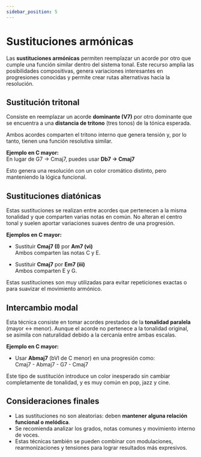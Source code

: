 ```yaml
---
sidebar_position: 5
---
```


# Sustituciones armónicas

Las **sustituciones armónicas** permiten reemplazar un acorde por otro que cumple una función similar dentro del sistema tonal. Este recurso amplía las posibilidades compositivas, genera variaciones interesantes en progresiones conocidas y permite crear rutas alternativas hacia la resolución.

## Sustitución tritonal

Consiste en reemplazar un acorde **dominante (V7)** por otro dominante que se encuentra a una **distancia de trítono** (tres tonos) de la tónica esperada.

Ambos acordes comparten el tritono interno que genera tensión y, por lo tanto, tienen una función resolutiva similar.

**Ejemplo en C mayor:**  
En lugar de G7 → Cmaj7, puedes usar **Db7 → Cmaj7**

Esto genera una resolución con un color cromático distinto, pero manteniendo la lógica funcional.

## Sustituciones diatónicas

Estas sustituciones se realizan entre acordes que pertenecen a la misma tonalidad y que comparten varias notas en común. No alteran el centro tonal y suelen aportar variaciones suaves dentro de una progresión.

**Ejemplos en C mayor:**

- Sustituir **Cmaj7 (I)** por **Am7 (vi)**  
  Ambos comparten las notas C y E.

- Sustituir **Cmaj7** por **Em7 (iii)**  
  Ambos comparten E y G.

Estas sustituciones son muy utilizadas para evitar repeticiones exactas o para suavizar el movimiento armónico.

## Intercambio modal

Esta técnica consiste en tomar acordes prestados de la **tonalidad paralela** (mayor ↔ menor). Aunque el acorde no pertenece a la tonalidad original, se asimila con naturalidad debido a la cercanía entre ambas escalas.

**Ejemplo en C mayor:**

- Usar **Abmaj7** (bVI de C menor) en una progresión como:  
  Cmaj7 - Abmaj7 - G7 - Cmaj7

Este tipo de sustitución introduce un color inesperado sin cambiar completamente de tonalidad, y es muy común en pop, jazz y cine.

## Consideraciones finales

- Las sustituciones no son aleatorias: deben **mantener alguna relación funcional o melódica**.
- Se recomienda analizar los grados, notas comunes y movimiento interno de voces.
- Estas técnicas también se pueden combinar con modulaciones, rearmonizaciones y tensiones para lograr resultados más expresivos.

<DonateButton />
<Comments />
